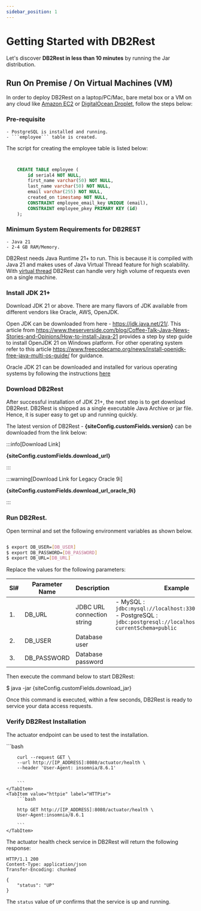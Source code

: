 ```yaml
---
sidebar_position: 1
---
```



# Getting Started with DB2Rest

Let's discover **DB2Rest in less than 10 minutes** by running the Jar distribution.


## Run On Premise / On Virtual Machines (VM)

In order to deploy DB2Rest on a laptop/PC/Mac, bare metal box or a VM on any cloud like [Amazon EC2](https://aws.amazon.com/pm/ec2/)
or [DigitalOcean Droplet](https://www.digitalocean.com/products/droplets), follow the steps below:

### Pre-requisite

    - PostgreSQL is installed and running.
    - ```employee``` table is created.

The script for creating the employee table is listed below:

```sql


    CREATE TABLE employee (
        id serial4 NOT NULL,
        first_name varchar(50) NOT NULL,
        last_name varchar(50) NOT NULL,
        email varchar(255) NOT NULL,
        created_on timestamp NOT NULL,
        CONSTRAINT employee_email_key UNIQUE (email),
        CONSTRAINT employee_pkey PRIMARY KEY (id)
    );


```

### Minimum System Requirements for DB2REST

    - Java 21
    - 2-4 GB RAM/Memory.

DB2Rest needs Java Runtime 21+ to run. This is because it is compiled with Java 21 and makes uses of Java Virtual Thread feature
for high scalability. With [virtual thread](https://docs.oracle.com/en/java/javase/21/core/virtual-threads.html) DB2Rest can handle very high volume of requests even on a single machine.


### Install JDK 21+

Download JDK 21 or above. There are many flavors of JDK available from different vendors like Oracle, AWS, OpenJDK. 

Open JDK can be downloaded from here - https://jdk.java.net/21/.
This article from https://www.theserverside.com/blog/Coffee-Talk-Java-News-Stories-and-Opinions/How-to-install-Java-21
provides a step by step guide to install OpenJDK 21 on Windows platform.
For other operating system refer to this article https://www.freecodecamp.org/news/install-openjdk-free-java-multi-os-guide/ for guidance.

Oracle JDK 21 can be downloaded and installed for various operating systems by following the instructions [here](https://docs.oracle.com/en/java/javase/21/install/overview-jdk-installation.html)

### Download DB2Rest

After successful installation of JDK 21+, the next step is to get download DB2Rest.
DB2Rest is shipped as a single executable Java Archive or jar file. Hence, it is super easy to get up and running quickly.

The latest version of DB2Rest - **{siteConfig.customFields.version}** can be downloaded from the link below:

:::info[Download Link]

**{siteConfig.customFields.download_url}**

:::

:::warning[Download Link for Legacy Oracle 9i]

**{siteConfig.customFields.download_url_oracle_9i}**

:::

### Run DB2Rest.

Open terminal and set the following environment variables as shown below.

```bash

$ export DB_USER=[DB_USER]
$ export DB_PASSWORD=[DB_PASSWORD]
$ export DB_URL=[DB_URL]

````

Replace the values for the following parameters:

| Sl# | Parameter Name | Description                | Example                                                                                                                                |
|-----|----------------|----------------------------|----------------------------------------------------------------------------------------------------------------------------------------|
| 1.  | DB_URL         | JDBC URL connection string | - MySQL : `jdbc:mysql://localhost:3306/sakila`     <br/> - PostgreSQL : `jdbc:postgresql://localhost:5432/sakila?currentSchema=public` |
| 2.  | DB_USER        | Database user              |                                                                                                                                        |
| 3.  | DB_PASSWORD    | Database password          |                                                                                                                                        |


Then execute the command below to start DB2Rest:

<CodeBlock language="jsx">$ java -jar {siteConfig.customFields.download_jar}</CodeBlock>

Once this command is executed, within a few seconds, DB2Rest is ready to service your data access requests.  

### Verify DB2Rest Installation

The actuator endpoint can be used to test the installation.



<Tabs>
    <TabItem value="cURL" label="cURL" default>
        ```bash

        curl --request GET \
        --url http://[IP_ADDRESS]:8080/actuator/health \
        --header 'User-Agent: insomnia/8.6.1'


        ```
    </TabItem>
    <TabItem value="httpie" label="HTTPie">
        ```bash

        http GET http://[IP_ADDRESS]:8080/actuator/health \
        User-Agent:insomnia/8.6.1

        ```
    </TabItem>

</Tabs>


The actuator health check service in DB2Rest will return the following response:


```http
HTTP/1.1 200
Content-Type: application/json
Transfer-Encoding: chunked

{
	"status": "UP"
}

```
The `status` value of `UP` confirms that the service is up and running.
